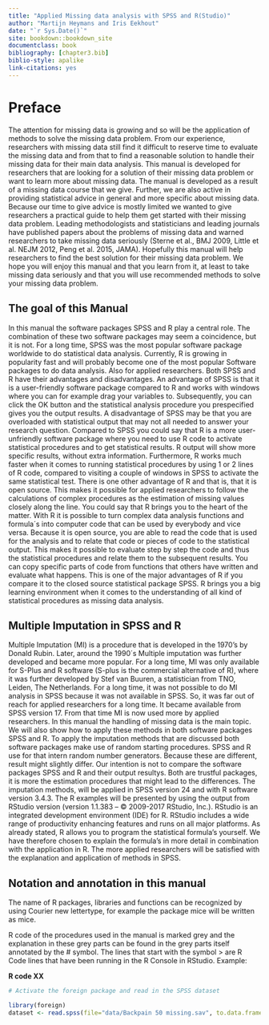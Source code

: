 ```yaml
--- 
title: "Applied Missing data analysis with SPSS and R(Studio)"
author: "Martijn Heymans and Iris Eekhout"
date: "`r Sys.Date()`"
site: bookdown::bookdown_site
documentclass: book
bibliography: [chapter3.bib]
biblio-style: apalike
link-citations: yes
---
```


# Preface {-}

The attention for missing data is growing and so will be the application of methods to solve the missing data problem. From our experience, researchers with missing data still find it difficult to reserve time to evaluate the missing data and from that to find a reasonable solution to handle their missing data for their main data analysis.
This manual is developed for researchers that are looking for a solution of their missing data problem or want to learn more about missing data. The manual is developed as a result of a missing data course that we give. Further, we are also active in providing statistical advice in general and more specific about missing data. Because our time to give advice is mostly limited we wanted to give researchers a practical guide to help them get started with their missing data problem. 
		Leading methodologists and statisticians and leading journals have published papers about the problems of missing data and warned researchers to take missing data seriously (Sterne et al., BMJ 2009, Little et al. NEJM 2012, Peng et al. 2015, JAMA). Hopefully this manual will help researchers to find the best solution for their missing data problem.
	We hope you will enjoy this manual and that you learn from it, at least to take missing data seriously and that you will use recommended methods to solve your missing data problem.

## The goal of this Manual 

In this manual the software packages SPSS and R play a central role. The combination of these two software packages may seem a coincidence, but it is not. For a long time, SPSS was the most popular software package worldwide to do statistical data analysis. Currently, R is growing in popularity fast and will probably become one of the most popular Software packages to do data analysis. Also for applied researchers.
	Both SPSS and R have their advantages and disadvantages. An advantage of SPSS is that it is a user-friendly software package compared to R and works with windows where you can for example drag your variables to. Subsequently, you can click the OK button and the statistical analysis procedure you prespecified gives you the output results. A disadvantage of SPSS may be that you are overloaded with statistical output that may not all needed to answer your research question. Compared to SPSS you could say that R is a more user-unfriendly software package where you need to use R code to activate statistical procedures and to get statistical results. R output will show more specific results, without extra information. Furthermore, R works much faster when it comes to running statistical procedures by using 1 or 2 lines of R code, compared to visiting a couple of windows in SPSS to activate the same statistical test.
	There is one other advantage of R and that is, that it is open source. This makes it possible for applied researchers to follow the calculations of complex procedures as the estimation of missing values closely along the line. You could say that R brings you to the heart of the matter. With R it is possible to turn complex data analysis functions and formula´s into computer code that can be used by everybody and vice versa. Because it is open source, you are able to read the code that is used for the analysis and to relate that code or pieces of code to the statistical output. This makes it possible to evaluate step by step the code and thus the statistical procedures and relate them to the subsequent results. You can copy specific parts of code from functions that others have written and evaluate what happens. This is one of the major advantages of R if you compare it to the closed source statistical package SPSS. R brings you a big learning environment when it comes to the understanding of all kind of statistical procedures as missing data analysis.

## Multiple Imputation in SPSS and R 

Multiple Imputation (MI) is a procedure that is developed in the 1970’s by Donald Rubin. Later, around the 1990´s Multiple imputation was further developed and became more popular. For a long time, MI was only available for S-Plus and R software (S-plus is the commercial alternative of R), where it was further developed by Stef van Buuren, a statistician from TNO, Leiden, The Netherlands. For a long time, it was not possible to do MI analysis in SPSS because it was not available in SPSS. So, it was far out of reach for applied researchers for a long time. It became available from SPSS version 17. From that time MI is now used more by applied researchers.
	In this manual the handling of missing data is the main topic. We will also show how to apply these methods in both software packages SPSS and R. To apply the imputation methods that are discussed both software packages make use of random starting procedures. SPSS and R use for that intern random number generators. Because these are different, result might slightly differ. Our intention is not to compare the software packages SPSS and R and their output resultys. Both are trustful packages, it is more the estimation procedures that might lead to the differences.
	The imputation methods, will be applied in SPSS version 24 and with R software version 3.4.3. The R examples will be presented by using the output from RStudio version (version 1.1.383 – © 2009-2017 RStudio, Inc.). RStudio is an integrated development environment (IDE) for R. RStudio includes a wide range of productivity enhancing features and runs on all major platforms. As already stated, R allows you to program the statistical formula’s yourself. We have therefore chosen to explain the formula’s in more detail in combination with the application in R. The more applied researchers will be satisfied with the explanation and application of methods in SPSS.

## Notation and annotation in this manual 

The name of R packages, libraries and functions can be recognized by using Courier new lettertype, for example the package mice will be written as mice.

R code of the procedures used in the manual is marked grey and the explanation in these grey parts can be found in the grey parts itself annotated by the # symbol. The lines that start with the symbol > are R Code lines that have been running in the R Console in RStudio. Example:

**R code XX**
```r
# Activate the foreign package and read in the SPSS dataset

library(foreign)
dataset <- read.spss(file="data/Backpain 50 missing.sav", to.data.frame=T)

```
